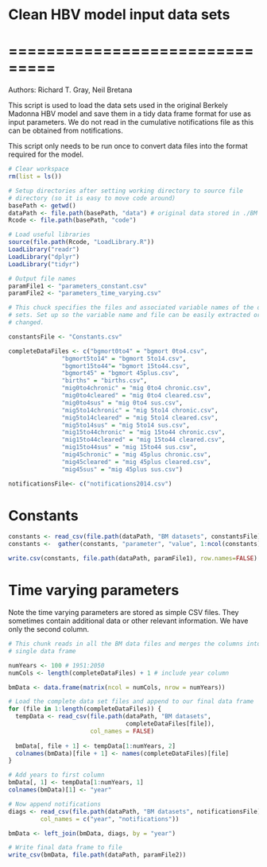 # Clean HBV model input data sets
# ===============================

Authors: Richard T. Gray, Neil Bretana

This script is used to load the data sets used in the original Berkely 
Madonna HBV model and save them in a tidy data frame format for use as 
input parameters. We do not read in the cumulative notifications file as 
this can be obtained from notifications. 

This script only needs to be run once to convert data files into the
format required for the model. 

```r
# Clear workspace
rm(list = ls()) 

# Setup directories after setting working directory to source file 
# directory (so it is easy to move code around)
basePath <- getwd()
dataPath <- file.path(basePath, "data") # original data stored in ./BM datasets
Rcode <- file.path(basePath, "code")

# Load useful libraries
source(file.path(Rcode, "LoadLibrary.R"))
LoadLibrary("readr")
LoadLibrary("dplyr")
LoadLibrary("tidyr")

# Output file names
paramFile1 <- "parameters_constant.csv"
paramFile2 <- "parameters_time_varying.csv"

```

```r
# This chuck specifies the files and associated variable names of the data 
# sets. Set up so the variable name and file can be easily extracted or 
# changed. 

constantsFile <- "Constants.csv"

completeDataFiles <- c("bgmort0to4" = "bgmort 0to4.csv",
               "bgmort5to14" = "bgmort 5to14.csv",
               "bgmort15to44"= "bgmort 15to44.csv", 
               "bgmort45" = "bgmort 45plus.csv",
               "births" = "births.csv", 
               "mig0to4chronic" = "mig 0to4 chronic.csv", 
               "mig0to4cleared" = "mig 0to4 cleared.csv", 
               "mig0to4sus" = "mig 0to4 sus.csv", 
               "mig5to14chronic" = "mig 5to14 chronic.csv", 
               "mig5to14cleared" = "mig 5to14 cleared.csv", 
               "mig5to14sus" = "mig 5to14 sus.csv", 
               "mig15to44chronic" = "mig 15to44 chronic.csv", 
               "mig15to44cleared" = "mig 15to44 cleared.csv", 
               "mig15to44sus" = "mig 15to44 sus.csv", 
               "mig45chronic" = "mig 45plus chronic.csv", 
               "mig45cleared" = "mig 45plus cleared.csv", 
               "mig45sus" = "mig 45plus sus.csv")

notificationsFile<- c("notifications2014.csv")

```

# Constants

```r
constants <- read_csv(file.path(dataPath, "BM datasets", constantsFile))
constants <-  gather(constants, "parameter", "value", 1:ncol(constants))

write.csv(constants, file.path(dataPath, paramFile1), row.names=FALSE)

```

# Time varying parameters

Note the time varying parameters are stored as simple CSV files. They 
sometimes contain additional data or other relevant information. We have 
only the second column. 

```r
# This chunk reads in all the BM data files and merges the columns into a 
# single data frame

numYears <- 100 # 1951:2050
numCols <- length(completeDataFiles) + 1 # include year column

bmData <- data.frame(matrix(ncol = numCols, nrow = numYears))

# Load the complete data set files and append to our final data frame
for (file in 1:length(completeDataFiles)) {
  tempData <- read_csv(file.path(dataPath, "BM datasets", 
                                 completeDataFiles[file]),
                       col_names = FALSE)
  
  bmData[, file + 1] <- tempData[1:numYears, 2]
  colnames(bmData)[file + 1] <- names(completeDataFiles)[file]
}

# Add years to first column
bmData[, 1] <- tempData[1:numYears, 1]
colnames(bmData)[1] <- "year"

# Now append notifications
diags <- read_csv(file.path(dataPath, "BM datasets", notificationsFile),
         col_names = c("year", "notifications"))

bmData <- left_join(bmData, diags, by = "year")

# Write final data frame to file
write_csv(bmData, file.path(dataPath, paramFile2))

```

